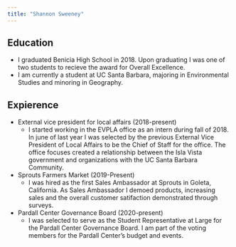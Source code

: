 ```yaml
---
title: "Shannon Sweeney"
---
```

## Education 
  - I graduated Benicia High School in 2018. Upon graduating I was one of two students to recieve the award for Overall Excellence.
  - I am currently a student at UC Santa Barbara, majoring in Environmental Studies and minoring in Geography.

## Expierence
- External vice president for local affairs (2018-present)
  - I started working in the EVPLA office as an intern during fall of 2018. In june of last year I was selected by the previous External Vice President of Local Affairs to be the Chief of Staff for the office. The office focuses created a relationship between the Isla Vista government and organizations with the UC Santa Barbara Community. 
- Sprouts Farmers Market (2019-Present)
  - I was hired as the first Sales Ambassador at Sprouts in Goleta, California. As Sales Ambassador I demoed products, increasing sales and the overall customer satifaction demonstrated through surveys. 
- Pardall Center Governance Board (2020-present)
  - I was selected to serve as the Student Representative at Large for the Pardall Center Governance Board. I am part of the voting members for the Pardall Center's budget and events.
